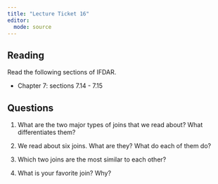 ```yaml
---
title: "Lecture Ticket 16"
editor: 
  mode: source
---
```


## Reading

Read the following sections of IFDAR.

-   Chapter 7: sections 7.14 - 7.15


## Questions

1. What are the two major types of joins that we read about? What differentiates them?  

2. We read about six joins. What are they? What do each of them do? 

3. Which two joins are the most similar to each other? 

4. What is your favorite join? Why? 





